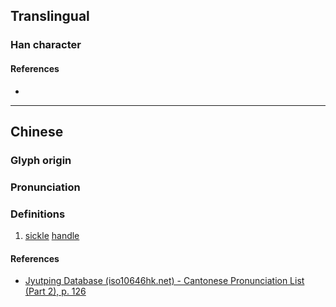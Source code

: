{{character info}}
==Translingual==

===Han character===
{{Han char|rn=75|rad=木|as=05|sn=9|four=47920|canj=DSMR|ids=⿰木司}}

====References====
* {{Han ref|kx=0518.180|dkj=14613|dj=0906.180|hdz=21189.060|uh=67CC|ud=26572|bh=CF5A|bd=53082}}

----

==Chinese==
{{zh-forms|alt=枱,𣙼}}

===Glyph origin===
{{Han etym}}

===Pronunciation===
{{zh-pron
|m=cí
|c=ci4
|mc=y
|oc=y
|cat=
}}

===Definitions===
{{zh-hanzi}}
# [[sickle]] [[handle]]

====References====
* [http://www.iso10646hk.net/jp/document/download.jsp Jyutping Database (iso10646hk.net) - Cantonese Pronunciation List (Part 2), p. 126]